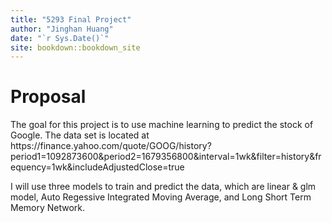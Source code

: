 ```yaml
--- 
title: "5293 Final Project"
author: "Jinghan Huang"
date: "`r Sys.Date()`"
site: bookdown::bookdown_site
---
```


# Proposal

The goal for this project is to use machine learning to predict the stock of Google. The data set is located at https://finance.yahoo.com/quote/GOOG/history?period1=1092873600&period2=1679356800&interval=1wk&filter=history&frequency=1wk&includeAdjustedClose=true 

I will use three models to train and predict the data, which are linear & glm model, Auto Regessive Integrated Moving Average, and Long Short Term Memory Network. 

